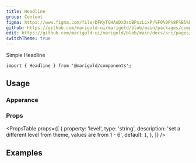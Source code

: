 ```yaml
---
title: Headline
group: Content
figma: https://www.figma.com/file/DFKyTGHAoDxOsUBPszLLxP/%F0%9F%8F%B5%EF%B8%8FMarigold?node-id=899%3A1831
github: https://github.com/marigold-ui/marigold/blob/main/packages/components/src/Headline/Headline.tsx
edit: https://github.com/marigold-ui/marigold/blob/main/docs/src/pages/components/headline.mdx
switchTheme: true
---
```


<Preview>
  <Headline>Simple Headline</Headline>
</Preview>

```tsx
import { Headline } from '@marigold/components';
```

## Usage

### Apperance

<AppearanceTable component={title} />

### Props

<PropsTable
  props={[
    {
      property: 'level',
      type: 'string',
      description: 'set a different level from theme, values are from 1 - 6',
      default: `1`,
    },
  ]}
/>

## Examples

```tsx preview file=components/Headline/headline.demo.tsx

```
